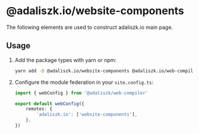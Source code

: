 # @adaliszk.io/website-components

The following elements are used to construct adaliszk.io main page.

## Usage

1. Add the package types with yarn or npm:
    ```bash
    yarn add -D @adaliszk.io/website-components @adaliszk.io/web-compiler
    ```
2. Configure the module federation in your `vite.config.ts`:
    ```typescript
    import { webConfig } from '@adaliszk/web-compiler'

    export default webConfig({
        remotes: {
            'adaliszk.io': ['website-components'],
        },
    })
    ```
